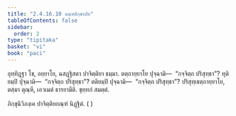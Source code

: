 ```yaml
---
title: "2.4.16.10 นนฺทสิกฺขาปท"
tableOfContents: false
sidebar:
  order: 2
type: "tipitaka"
basket: "vi"
book: "paci"
---
```



<DynamicBreadcrumb />

<Paragraph number="3526" book="paci">
อุทฺทิฏฺฐา โข, อยฺยาโย, ฉสฏฺฐิสตา ปาจิตฺติยา ธมฺมา. ตตฺถายฺยาโย ปุจฺฉามิ—  “กจฺจิตฺถ ปริสุทฺธา”? ทุติยมฺปิ ปุจฺฉามิ—  “กจฺจิตฺถ ปริสุทฺธา”? ตติยมฺปิ ปุจฺฉามิ—  “กจฺจิตฺถ ปริสุทฺธา”? ปริสุทฺเธตฺถายฺยาโย, ตสฺมา ตุณฺหี, เอวเมตํ ธารยามีติ.

</Paragraph>

<Paragraph number="3527" type="center" book="paci">
ขุทฺทกํ สมตฺตํ.

  
ภิกฺขุนิวิภงฺเค ปาจิตฺติยกณฺฑํ นิฏฺฐิตํ. ( )
</Paragraph>